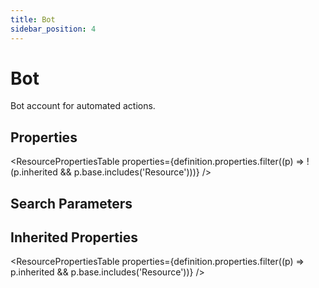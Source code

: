 ```yaml
---
title: Bot
sidebar_position: 4
---
```


# Bot

Bot account for automated actions.



## Properties

<ResourcePropertiesTable properties={definition.properties.filter((p) => !(p.inherited && p.base.includes('Resource')))} />

## Search Parameters

<SearchParamsTable searchParams={definition.searchParameters} />

## Inherited Properties

<ResourcePropertiesTable properties={definition.properties.filter((p) => p.inherited && p.base.includes('Resource'))} />



